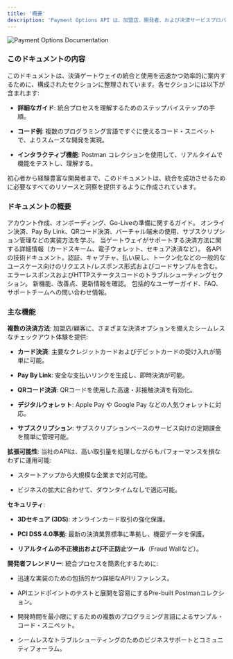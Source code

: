 ```yaml
---
title: '概要'
description: 'Payment Options API は、加盟店、開発者、および決済サービスプロバイダーがさまざまな決済方法を統合および管理できるインターフェースです。これは通常、eコマースおよびデジタルサービスで使用され、複数の決済オプションを提供することでユーザーエクスペリエンスを向上させます。'
---
```


![Payment Options Documentation](/images/hero-light.svg)

### このドキュメントの内容

このドキュメントは、決済ゲートウェイの統合と使用を迅速かつ効率的に案内するために、構成されたセクションに整理されています。各セクションには以下が含まれます:

* **詳細なガイド**: 統合プロセスを理解するためのステップバイステップの手順。

* **コード例**: 複数のプログラミング言語ですぐに使えるコード・スニペットで、よりスムーズな開発を実現。

* **インタラクティブ機能**: Postman コレクションを使用して、リアルタイムで機能をテストし、理解する。

初心者から経験豊富な開発者まで、このドキュメントは、統合を成功させるために必要なすべてのリソースと洞察を提供するように作成されています。

### ドキュメントの概要

<CardGroup>
  <Card title="はじめに" icon="rocket" href="./introduction">
    アカウント作成、オンボーディング、Go-Liveの準備に関するガイド。
  </Card>

  <Card title="決済" icon="credit-card" href="./payments/paymentintro">
    オンライン決済、Pay By Link、QRコード決済、バーチャル端末の使用、サブスクリプション管理などの実装方法を学ぶ。
  </Card>

  <Card title="決済方法" icon="wallet" href="./paymentmethods/cardschemes">
    当ゲートウェイがサポートする決済方法に関する詳細情報（カードスキーム、電子ウォレット、セキュア決済など）。
  </Card>

  <Card title="APIリファレンス" icon="code" href="/api-reference/jp/introduction">
    各APIの技術ドキュメント。認証、キャプチャ、払い戻し、トークン化などの一般的なユースケース向けのリクエスト/レスポンス形式およびコードサンプルを含む。
  </Card>

  <Card title="エラーコード" icon="triangle-exclamation" href="/api-reference/jp/error-and-response/httpresponse">
    エラーレスポンスおよびHTTPステータスコードのトラブルシューティングセクション。
  </Card>

  <Card title="変更履歴" icon="list-check" href="/releases-jp/revisions">
    新機能、改善点、更新情報を確認。
  </Card>

  <Card title="サポート" icon="life-ring" href="/support-jp/plugins-woocommerce">
    包括的なユーザーガイド、FAQ、サポートチームへの問い合わせ情報。
  </Card>
</CardGroup>

### 主な機能

**複数の決済方法**:
加盟店/顧客に、さまざまな決済オプションを備えたシームレスなチェックアウト体験を提供:

* **カード決済**: 主要なクレジットカードおよびデビットカードの受け入れが簡単に可能。

* **Pay By Link**: 安全な支払いリンクを生成し、即時決済が可能。

* **QRコード決済**: QRコードを使用した高速・非接触決済を有効化。

* **デジタルウォレット**: Apple Pay や Google Pay などの人気ウォレットに対応。

* **サブスクリプション**: サブスクリプションベースのサービス向けの定期課金を簡単に管理可能。

**拡張可能性**:
当社のAPIは、高い取引量を処理しながらもパフォーマンスを損なわずに運用可能:

* スタートアップから大規模な企業まで対応可能。

* ビジネスの拡大に合わせて、ダウンタイムなしで適応可能。

**セキュリティ**:

* **3Dセキュア (3DS)**: オンラインカード取引の強化保護。

* **PCI DSS 4.0準拠**: 最新の決済業界標準に準拠し、機密データを保護。

* **リアルタイムの不正検出および不正防止ツール**（Fraud Wallなど）。

**開発者フレンドリー**:
統合プロセスを簡素化するために:

* 迅速な実装のための包括的かつ詳細なAPIリファレンス。

* APIエンドポイントのテストと展開を容易にするPre-built Postmanコレクション。

* 開発時間を最小限にするための複数のプログラミング言語によるサンプル・コード・スニペット。

* シームレスなトラブルシューティングのためのビジネスサポートとコミュニティフォーラム。
